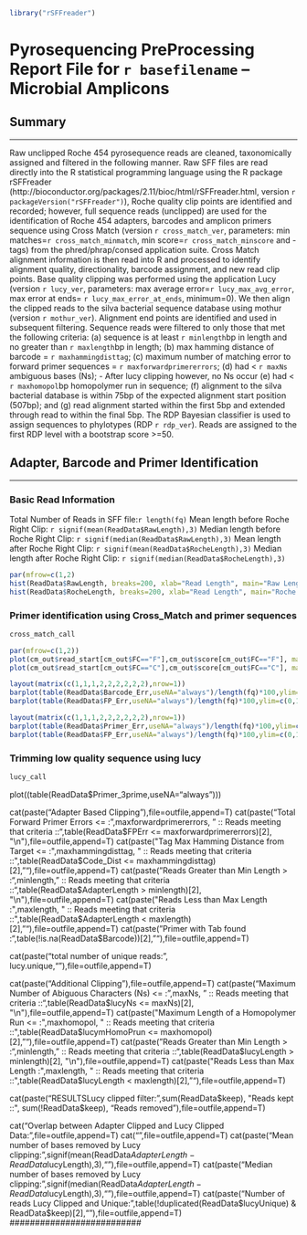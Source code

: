 ```r
library("rSFFreader")
```

Pyrosequencing PreProcessing Report File for `r basefilename`  -- Microbial Amplicons
========================================================

Summary
--------------------------------------------------------
--------------------------------------------------------

Raw unclipped Roche 454 pyrosequence reads are cleaned, taxonomically assigned and filtered in
the following manner. Raw SFF files are read directly into the R statistical programming
language using the R package rSFFreader (http://bioconductor.org/packages/2.11/bioc/html/rSFFreader.html, version `r packageVersion("rSFFreader")`), Roche quality clip points are identified and recorded; however, full sequence
reads (unclipped) are used for the identification of Roche 454 adapters, barcodes and amplicon
primers sequence using Cross Match (version `r cross_match_ver`, parameters: min matches=`r cross_match_minmatch`, min
score=`r cross_match_minscore` and -tags) from the phred/phrap/consed application suite. Cross Match alignment information
is then read into R and processed to identify alignment quality, directionality, barcode
assignment, and new read clip points. Base quality clipping was performed using the application
Lucy (version `r lucy_ver`, parameters: max average error=`r lucy_max_avg_error`, max error at ends=
`r lucy_max_error_at_ends`, minimum=0). We then align the clipped reads to the silva bacterial sequence database
using mothur (version `r mothur_ver`). Alignment end points are identified and used in subsequent filtering. Sequence reads
were filtered to only those that met the following criteria: 
 (a) sequence is at least `r minlength`bp in length and no greater than `r maxlength`bp in length; 
 (b) max hamming distance of barcode = `r maxhammingdisttag`; 
 (c) maximum number of matching error to forward primer sequences = `r maxforwardprimererrors`; 
 (d) had < `r maxNs` ambiguous bases (Ns); - After lucy clipping however, no Ns occur
 (e) had < `r maxhomopol`bp homopolymer run in sequence; 
 (f) alignment to the silva bacterial database is within 75bp of the expected alignment start position (507bp); and 
 (g) read alignment started within the first 5bp and extended through read to within the final 5bp. 
The RDP Bayesian classifier is used to assign sequences to phylotypes (RDP `r rdp_ver`). 
Reads are assigned to the first RDP level with a bootstrap score >=50.

Adapter, Barcode and Primer Identification
--------------------------------------------------------
--------------------------------------------------------

### Basic Read Information
Total Number of Reads in SFF file:`r length(fq)`
Mean length before Roche Right Clip: `r signif(mean(ReadData$RawLength),3)`
Median length before Roche Right Clip: `r signif(median(ReadData$RawLength),3)`
Mean length after Roche Right Clip: `r signif(mean(ReadData$RocheLength),3)`
Median length after Roche Right Clip: `r signif(median(ReadData$RocheLength),3)`

```r
par(mfrow=c(1,2)
hist(ReadData$RawLength, breaks=200, xlab="Read Length", main="Raw Length")    
hist(ReadData$RocheLength, breaks=200, xlab="Read Length", main="Roche Clipped Length")    
```

### Primer identification using Cross_Match and primer sequences
```r
cross_match_call
```

```r
par(mfrow=c(1,2))
plot(cm_out$read_start[cm_out$FC=="F"],cm_out$score[cm_out$FC=="F"], main="Foward Match",xlab="basepair position",ylab="score")
plot(cm_out$read_start[cm_out$FC=="C"],cm_out$score[cm_out$FC=="C"], main="Reverse Match", ylab="basepair position",ylab="score")
```

```r
layout(matrix(c(1,1,1,2,2,2,2,2,2),nrow=1))
barplot(table(ReadData$Barcode_Err,useNA="always")/length(fq)*100,ylim=c(0,100),main="Barcode Error",xlab="Number of errors",ylab="Percent of reads")
barplot(table(ReadData$FP_Err,useNA="always")/length(fq)*100,ylim=c(0,100),main="5' Primer Error",xlab="Number of errors",ylab="Percent of reads")
```
  

```r
layout(matrix(c(1,1,1,2,2,2,2,2,2),nrow=1))
barplot(table(ReadData$Primer_Err,useNA="always")/length(fq)*100,ylim=c(0,100),main="Barcode Error",xlab="Number of errors",ylab="Percent of reads")
barplot(table(ReadData$FP_Err,useNA="always")/length(fq)*100,ylim=c(0,100),main="5' Primer Error",xlab="Number of errors",ylab="Percent of reads")
```

### Trimming low quality sequence using lucy
```r
lucy_call
```

plot((table(ReadData$Primer_3prime,useNA="always")))

cat(paste("Adapter Based Clipping\n"),file=outfile,append=T)
cat(paste("Total Forward Primer Errors <= :",maxforwardprimererrors, " :: Reads meeting that criteria ::",table(ReadData$FPErr <= maxforwardprimererrors)[2], "\n"),file=outfile,append=T)
cat(paste("Tag Max Hamming Distance from Target <= :",maxhammingdisttag, " :: Reads meeting that criteria ::",table(ReadData$Code_Dist <= maxhammingdisttag)[2], "\n"),file=outfile,append=T)
cat(paste("Reads Greater than Min Length > :",minlength, " :: Reads meeting that criteria ::",table(ReadData$AdapterLength > minlength)[2], "\n"),file=outfile,append=T)
cat(paste("Reads Less than Max Length :",maxlength, " :: Reads meeting that criteria ::",table(ReadData$AdapterLength < maxlength)[2], "\n"),file=outfile,append=T)
cat(paste("Primer with Tab found :",table(!is.na(ReadData$Barcode))[2], "\n"),file=outfile,append=T)


cat(paste("total number of unique reads:", lucy.unique,"\n"),file=outfile,append=T)

cat(paste("\nLucy Additional Clipping\n"),file=outfile,append=T)
cat(paste("Maximum Number of Abiguous Characters (Ns) <= :",maxNs, " :: Reads meeting that criteria ::",table(ReadData$lucyNs <= maxNs)[2], "\n"),file=outfile,append=T)
cat(paste("Maximum Length of a Homopolymer Run <= :",maxhomopol, " :: Reads meeting that criteria ::",table(ReadData$lucymHomoPrun <= maxhomopol)[2], "\n"),file=outfile,append=T)
cat(paste("Reads Greater than Min Length > :",minlength, " :: Reads meeting that criteria ::",table(ReadData$lucyLength > minlength)[2], "\n"),file=outfile,append=T)
cat(paste("Reads Less than Max Length :",maxlength, " :: Reads meeting that criteria ::",table(ReadData$lucyLength < maxlength)[2], "\n"),file=outfile,append=T)

cat(paste("RESULTS\nAdditional Lucy clipped filter: ",sum(ReadData$keep), "Reads kept ::", sum(!ReadData$keep), "Reads removed\n"),file=outfile,append=T)

###########################
cat("Overlap between Adapter Clipped and Lucy Clipped Data:\n",file=outfile,append=T)
cat("\n",file=outfile,append=T)
cat(paste("Mean number of bases removed by Lucy clipping:",signif(mean(ReadData$AdapterLength-ReadData$lucyLength),3),"\n"),file=outfile,append=T)
cat(paste("Median number of bases removed by Lucy clipping:",signif(median(ReadData$AdapterLength-ReadData$lucyLength),3),"\n"),file=outfile,append=T)
cat(paste("Number of reads Lucy    Clipped and Unique:",table(!duplicated(ReadData$lucyUnique) & ReadData$keep)[2],"\n"),file=outfile,append=T)
##########################
